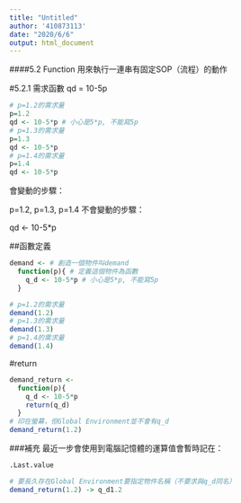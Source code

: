 ```yaml
---
title: "Untitled"
author: '410873113'
date: "2020/6/6"
output: html_document
---
```


####5.2 Function
用來執行一連串有固定SOP（流程）的動作

#5.2.1 需求函數
qd = 10-5p
```r
# p=1.2的需求量
p=1.2
qd <- 10-5*p # 小心是5*p, 不能寫5p
# p=1.3的需求量
p=1.3
qd <- 10-5*p
# p=1.4的需求量
p=1.4
qd <- 10-5*p
```

會變動的步驟：

p=1.2, p=1.3, p=1.4
不會變動的步驟：

qd <- 10-5*p

##函數定義

```r
demand <- # 創造一個物件叫demand
  function(p){ # 定義這個物件為函數
    q_d <- 10-5*p # 小心是5*p, 不能寫5p
  }
```

```r
# p=1.2的需求量
demand(1.2) 
# p=1.3的需求量
demand(1.3)
# p=1.4的需求量
demand(1.4)
```
#return

```r
demand_return <- 
  function(p){
    q_d <- 10-5*p
    return(q_d)
  }
# 印在螢幕，但Global Environment並不會有q_d
demand_return(1.2)
```

###補充
最近一步會使用到電腦記憶體的運算值會暫時記在：

```r
.Last.value
```

```r
# 要長久存在Global Environment要指定物件名稱（不要求與q_d同名）
demand_return(1.2) -> q_d1.2
```




































































































































































































